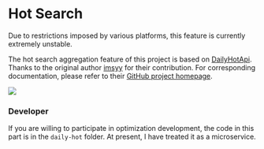 
# Hot Search

<Callout>Due to restrictions imposed by various platforms, this feature is currently extremely unstable.</Callout>

The hot search aggregation feature of this project is based on [DailyHotApi](https://github.com/imsyy/DailyHotApi). Thanks to the original author [imsyy](https://github.com/imsyy) for their contribution. For corresponding documentation, please refer to their [GitHub project homepage](https://github.com/imsyy/DailyHotApi).

![](https://qingyon-revornix-public.oss-cn-beijing.aliyuncs.com/images/20251010214456230.png)

### Developer

If you are willing to participate in optimization development, the code in this part is in the `daily-hot` folder. At present, I have treated it as a microservice.